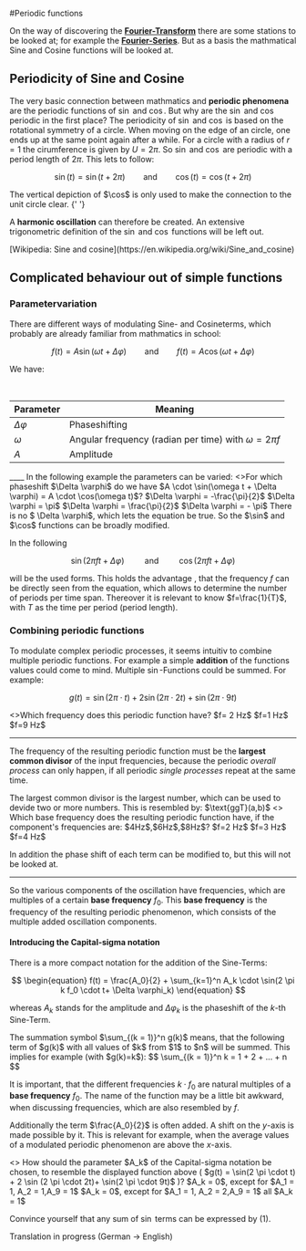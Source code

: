 


#Periodic functions

On the way of discovering the [**Fourier-Transform**](./3-fourier-transform) there are some stations to be looked at; for example the [**Fourier-Series**](./2-fourier-series). But as a basis the mathmatical Sine and Cosine functions will be looked at.

## Periodicity of Sine and Cosine

The very basic connection between mathmatics and **periodic phenomena** are the periodic functions of $\sin$ and $\cos$.
But why are the $\sin$ and $\cos$ periodic in the first place?
The periodicity of $\sin$ and $\cos$ is based on the rotational symmetry of a circle.
When moving on the edge of an circle, one ends up at the same point again after a while.
For a circle with a radius of $r = 1$ the cirumference is given by $U=2 \pi$. So $\sin$ and $\cos$ are periodic with a period length of $2\pi$. This lets to follow:

$$
\sin(t) = \sin(t+2\pi) \qquad \text{and}\qquad \cos(t) = \cos(t+2\pi)
$$

<FrameMafs>
  <UnitCircle />
</FrameMafs>

<Callout>
    The vertical depiction of $\cos$ is only used to make the connection to the unit circle clear. {' '}
</Callout>

A **harmonic oscillation** can therefore be created. An extensive trigonometric definition of the $\sin$ and $\cos$ functions will be left out.

<Callout type="info" emoji="📚">
  [Wikipedia: Sine and
  cosine](https://en.wikipedia.org/wiki/Sine_and_cosine)
</Callout>

## Complicated behaviour out of simple functions

### Parametervariation

There are different ways of modulating Sine- and Cosineterms, which probably are already familiar from mathmatics in school:

$$
f(t) = A \sin(\omega t + \Delta \varphi) \qquad \text{and} \qquad f(t) = A \cos(\omega t + \Delta \varphi)
$$

We have:

<br/>
<div align="center">

| Parameter        | Meaning                                                     |
| -----------------|------------------------------------------------------------ |
| $\Delta \varphi$ | Phaseshifting                                               |
| $\omega$         | Angular frequency (radian per time) with $\omega = 2 \pi f$ |
| $A$              | Amplitude                                                   |

</div>
____
In the following example the parameters can be varied:

<InteractiveSin />


<QuestionAnswer>
  <>For which phaseshift $\Delta \varphi$ do we have $A \cdot \sin(\omega t + \Delta \varphi) = A \cdot \cos(\omega t)$?</>
  <Answer>$\Delta \varphi = -\frac{\pi}{2}$</Answer>
  <Answer>$\Delta \varphi = \pi$</Answer>
  <Answer correct={true}>$\Delta \varphi = \frac{\pi}{2}$</Answer>
  <Answer>$\Delta \varphi = - \pi$ </Answer>
  <Answer>There is no $ \Delta \varphi$, which lets the equation be true.</Answer>
</QuestionAnswer>
So the $\sin$ and $\cos$ functions can be broadly modified.

In the following

$$
\sin (2 \pi f t + \Delta \varphi) \qquad \text{ and }  \qquad \cos (2 \pi f t + \Delta \varphi)
$$

will be the used forms.
This holds the advantage , that the frequency $f$ can be directly seen from the equation, which allows to determine the number of periods per time span.
Thereover it is relevant to know $f=\frac{1}{T}$, with $T$ as the time per period (period length).

### Combining periodic functions
To modulate complex periodic processes, it seems intuitiv to combine multiple periodic functions.
For example a simple **addition** of the functions values could come to mind.
Multiple $\sin$-Functions could be summed.
For example:

$$
g(t) = \sin(2 \pi \cdot t) + 2 \sin (2 \pi \cdot 2t)+  \sin(2 \pi \cdot 9t)
$$

<SampleAddition />

<QuestionAnswer>
  <>Which frequency does this periodic function have?</>
  <Answer>$f= 2 Hz$</Answer>
  <Answer correct={true}>$f=1 Hz$</Answer>
  <Answer>$f=9 Hz$</Answer>
</QuestionAnswer>

---

The frequency of the resulting periodic function must be the **largest common divisor** of the input frequencies, because the periodic _overall process_ can only happen, if all periodic _single processes_ repeat at the same time.

<Callout>
    The largest common divisor is the largest number, which can be used to devide two or more numbers.
    This is resembled by: $\text{ggT}(a,b)$
</Callout>

<QuestionAnswer>
  <>
    Which base frequency does the resulting periodic function have, if the component's frequencies are: $4Hz$,$6Hz$,$8Hz$?
  </>
  <Answer correct={true}>$f=2 Hz$</Answer>
  <Answer>$f=3 Hz$</Answer>
  <Answer>$f=4 Hz$</Answer>
</QuestionAnswer>

In addition the phase shift of each term can be modified to, but this will not be looked at.

---

So the various components of the oscillation have frequencies, which are multiples of a certain **base frequency** $f_0$.
This **base frequency** is the frequency of the resulting periodic phenomenon, which consists of the multiple added oscillation components.

#### Introducing the Capital-sigma notation

There is a more compact notation for the addition of the Sine-Terms:

$$
\begin{equation}
f(t) = \frac{A_0}{2} + \sum_{k=1}^n A_k \cdot \sin(2 \pi k  f_0  \cdot t+ \Delta \varphi_k)
\end{equation}
$$

whereas $A_k$ stands for the amplitude and $\Delta \varphi_k$ is the phaseshift of the $k$-th Sine-Term.

<Callout>
    The summation symbol $\sum_{(k = 1)}^n g(k)$ means, that the following term of $g(k)$ with all values of $k$ from $1$ to $n$ will be summed.
    This implies for example (with $g(k)=k$):  $$ \sum_{(k = 1)}^n k = 1 + 2 + ... + n $$
</Callout>


It is important, that the different frequencies $k \cdot f_0$ are natural multiples of a **base frequency** $f_0$.
The name of the function may be a little bit awkward, when discussing frequencies, which are also resembled by $f$.

Additionally the term $\frac{A_0}{2}$ is often added.
A shift on the $y$-axis is made possible by it.
This is relevant for example, when the average values of a modulated periodic phenomenon are above the $x$-axis.

<QuestionAnswer>
  <>
    How should the parameter $A_k$ of the Capital-sigma notation be chosen, to resemble the displayed function above ( $g(t) = \sin(2 \pi \cdot t) + 2
    \sin (2 \pi \cdot 2t)+ \sin(2 \pi \cdot 9t)$ )?
  </>
  <Answer>$A_k = 0$, except for $A_1 = 1, A_2 = 1,A_9 = 1$</Answer>
  <Answer correct={true}>$A_k = 0$, except for $A_1 = 1, A_2 = 2,A_9 = 1$</Answer>
  <Answer>all $A_k = 1$</Answer>
</QuestionAnswer>

Convince yourself that any sum of $\sin$ terms can be expressed by $(1)$.
















<Callout emoji="🌎">Translation in progress (German $\to$ English)</Callout>
